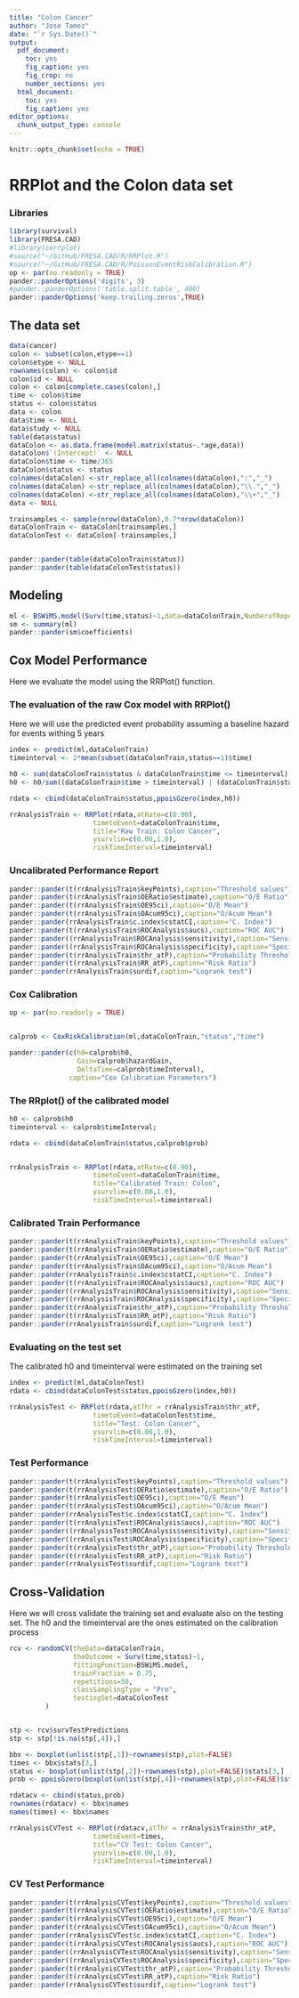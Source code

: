 ```yaml
---
title: "Colon Cancer"
author: "Jose Tamez"
date: "`r Sys.Date()`"
output:
  pdf_document: 
    toc: yes
    fig_caption: yes
    fig_crop: no
    number_sections: yes
  html_document: 
    toc: yes
    fig_caption: yes
editor_options:
  chunk_output_type: console
---
```


```r
knitr::opts_chunk$set(echo = TRUE)
```
# RRPlot and the Colon data set

### Libraries
```r
library(survival)
library(FRESA.CAD)
#library(corrplot)
#source("~/GitHub/FRESA.CAD/R/RRPlot.R")
#source("~/GitHub/FRESA.CAD/R/PoissonEventRiskCalibration.R")
op <- par(no.readonly = TRUE)
pander::panderOptions('digits', 3)
#pander::panderOptions('table.split.table', 400)
pander::panderOptions('keep.trailing.zeros',TRUE)


```
## The data set

```r
data(cancer)
colon <- subset(colon,etype==1)
colon$etype <- NULL
rownames(colon) <- colon$id
colon$id <- NULL
colon <- colon[complete.cases(colon),]
time <- colon$time
status <- colon$status
data <- colon
data$time <- NULL
data$study <- NULL
table(data$status)
dataColon <- as.data.frame(model.matrix(status~.*age,data))
dataColon$`(Intercept)` <- NULL
dataColon$time <- time/365
dataColon$status <- status
colnames(dataColon) <-str_replace_all(colnames(dataColon),":","_")
colnames(dataColon) <-str_replace_all(colnames(dataColon),"\\.","_")
colnames(dataColon) <-str_replace_all(colnames(dataColon),"\\+","_")
data <- NULL

trainsamples <- sample(nrow(dataColon),0.7*nrow(dataColon))
dataColonTrain <- dataColon[trainsamples,]
dataColonTest <- dataColon[-trainsamples,]


pander::pander(table(dataColonTrain$status))
pander::pander(table(dataColonTest$status))


```

## Modeling
```r
ml <- BSWiMS.model(Surv(time,status)~1,data=dataColonTrain,NumberofRepeats = 10)
sm <- summary(ml)
pander::pander(sm$coefficients)
```

## Cox Model Performance

Here we evaluate the model using the RRPlot() function.

### The evaluation of the raw Cox model with RRPlot()

Here we will use the predicted event probability assuming a baseline hazard for events withing 5 years

```r

index <- predict(ml,dataColonTrain)
timeinterval <- 2*mean(subset(dataColonTrain,status==1)$time)

h0 <- sum(dataColonTrain$status & dataColonTrain$time <= timeinterval)
h0 <- h0/sum((dataColonTrain$time > timeinterval) | (dataColonTrain$status==1))

rdata <- cbind(dataColonTrain$status,ppoisGzero(index,h0))

rrAnalysisTrain <- RRPlot(rdata,atRate=c(0.90),
                     timetoEvent=dataColonTrain$time,
                     title="Raw Train: Colon Cancer",
                     ysurvlim=c(0.00,1.0),
                     riskTimeInterval=timeinterval)

```


### Uncalibrated Performance Report

```r

pander::pander(t(rrAnalysisTrain$keyPoints),caption="Threshold values")
pander::pander(t(rrAnalysisTrain$OERatio$estimate),caption="O/E Ratio")
pander::pander(t(rrAnalysisTrain$OE95ci),caption="O/E Mean")
pander::pander(t(rrAnalysisTrain$OAcum95ci),caption="O/Acum Mean")
pander::pander(rrAnalysisTrain$c.index$cstatCI,caption="C. Index")
pander::pander(t(rrAnalysisTrain$ROCAnalysis$aucs),caption="ROC AUC")
pander::pander((rrAnalysisTrain$ROCAnalysis$sensitivity),caption="Sensitivity")
pander::pander((rrAnalysisTrain$ROCAnalysis$specificity),caption="Specificity")
pander::pander(t(rrAnalysisTrain$thr_atP),caption="Probability Thresholds")
pander::pander(t(rrAnalysisTrain$RR_atP),caption="Risk Ratio")
pander::pander(rrAnalysisTrain$surdif,caption="Logrank test")

```



### Cox Calibration

```r
op <- par(no.readonly = TRUE)


calprob <- CoxRiskCalibration(ml,dataColonTrain,"status","time")

pander::pander(c(h0=calprob$h0,
                 Gain=calprob$hazardGain,
                 DeltaTime=calprob$timeInterval),
               caption="Cox Calibration Parameters")

```

### The RRplot() of the calibrated model

```r
h0 <- calprob$h0
timeinterval <- calprob$timeInterval;

rdata <- cbind(dataColonTrain$status,calprob$prob)


rrAnalysisTrain <- RRPlot(rdata,atRate=c(0.90),
                     timetoEvent=dataColonTrain$time,
                     title="Calibrated Train: Colon",
                     ysurvlim=c(0.00,1.0),
                     riskTimeInterval=timeinterval)

```

### Calibrated Train Performance

```r

pander::pander(t(rrAnalysisTrain$keyPoints),caption="Threshold values")
pander::pander(t(rrAnalysisTrain$OERatio$estimate),caption="O/E Ratio")
pander::pander(t(rrAnalysisTrain$OE95ci),caption="O/E Mean")
pander::pander(t(rrAnalysisTrain$OAcum95ci),caption="O/Acum Mean")
pander::pander(rrAnalysisTrain$c.index$cstatCI,caption="C. Index")
pander::pander(t(rrAnalysisTrain$ROCAnalysis$aucs),caption="ROC AUC")
pander::pander((rrAnalysisTrain$ROCAnalysis$sensitivity),caption="Sensitivity")
pander::pander((rrAnalysisTrain$ROCAnalysis$specificity),caption="Specificity")
pander::pander(t(rrAnalysisTrain$thr_atP),caption="Probability Thresholds")
pander::pander(t(rrAnalysisTrain$RR_atP),caption="Risk Ratio")
pander::pander(rrAnalysisTrain$surdif,caption="Logrank test")

```

### Evaluating on the test set

The calibrated h0 and timeinterval were estimated on the training set

```r

index <- predict(ml,dataColonTest)
rdata <- cbind(dataColonTest$status,ppoisGzero(index,h0))

rrAnalysisTest <- RRPlot(rdata,atThr = rrAnalysisTrain$thr_atP,
                     timetoEvent=dataColonTest$time,
                     title="Test: Colon Cancer",
                     ysurvlim=c(0.00,1.0),
                     riskTimeInterval=timeinterval)

```

### Test Performance

```r

pander::pander(t(rrAnalysisTest$keyPoints),caption="Threshold values")
pander::pander(t(rrAnalysisTest$OERatio$estimate),caption="O/E Ratio")
pander::pander(t(rrAnalysisTest$OE95ci),caption="O/E Mean")
pander::pander(t(rrAnalysisTest$OAcum95ci),caption="O/Acum Mean")
pander::pander(rrAnalysisTest$c.index$cstatCI,caption="C. Index")
pander::pander(t(rrAnalysisTest$ROCAnalysis$aucs),caption="ROC AUC")
pander::pander((rrAnalysisTest$ROCAnalysis$sensitivity),caption="Sensitivity")
pander::pander((rrAnalysisTest$ROCAnalysis$specificity),caption="Specificity")
pander::pander(t(rrAnalysisTest$thr_atP),caption="Probability Thresholds")
pander::pander(t(rrAnalysisTest$RR_atP),caption="Risk Ratio")
pander::pander(rrAnalysisTest$surdif,caption="Logrank test")

```

## Cross-Validation

Here we will cross validate the training set and evaluate also on the testing set.
The h0 and the timeinterval are the ones estimated on the calibration process

```r

rcv <- randomCV(theData=dataColonTrain,
                theOutcome = Surv(time,status)~1,
                fittingFunction=BSWiMS.model, 
                trainFraction = 0.75,
                repetitions=50,
                classSamplingType = "Pro",
                testingSet=dataColonTest
         )


stp <- rcv$survTestPredictions
stp <- stp[!is.na(stp[,4]),]

bbx <- boxplot(unlist(stp[,1])~rownames(stp),plot=FALSE)
times <- bbx$stats[3,]
status <- boxplot(unlist(stp[,2])~rownames(stp),plot=FALSE)$stats[3,]
prob <- ppoisGzero(boxplot(unlist(stp[,4])~rownames(stp),plot=FALSE)$stats[3,],h0)

rdatacv <- cbind(status,prob)
rownames(rdatacv) <- bbx$names
names(times) <- bbx$names

rrAnalysisCVTest <- RRPlot(rdatacv,atThr = rrAnalysisTrain$thr_atP,
                     timetoEvent=times,
                     title="CV Test: Colon Cancer",
                     ysurvlim=c(0.00,1.0),
                     riskTimeInterval=timeinterval)

```

### CV Test Performance

```r
pander::pander(t(rrAnalysisCVTest$keyPoints),caption="Threshold values")
pander::pander(t(rrAnalysisCVTest$OERatio$estimate),caption="O/E Ratio")
pander::pander(t(rrAnalysisCVTest$OE95ci),caption="O/E Mean")
pander::pander(t(rrAnalysisCVTest$OAcum95ci),caption="O/Acum Mean")
pander::pander(rrAnalysisCVTest$c.index$cstatCI,caption="C. Index")
pander::pander(t(rrAnalysisCVTest$ROCAnalysis$aucs),caption="ROC AUC")
pander::pander((rrAnalysisCVTest$ROCAnalysis$sensitivity),caption="Sensitivity")
pander::pander((rrAnalysisCVTest$ROCAnalysis$specificity),caption="Specificity")
pander::pander(t(rrAnalysisCVTest$thr_atP),caption="Probability Thresholds")
pander::pander(t(rrAnalysisCVTest$RR_atP),caption="Risk Ratio")
pander::pander(rrAnalysisCVTest$surdif,caption="Logrank test")

```

